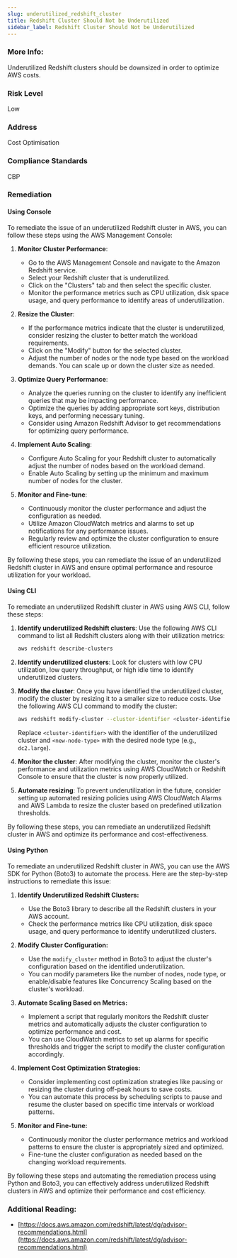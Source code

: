```yaml
---
slug: underutilized_redshift_cluster
title: Redshift Cluster Should Not be Underutilized
sidebar_label: Redshift Cluster Should Not be Underutilized
---
```


### More Info:

Underutilized Redshift clusters should be downsized in order to optimize AWS costs.

### Risk Level

Low

### Address

Cost Optimisation

### Compliance Standards

CBP


### Remediation

#### Using Console

To remediate the issue of an underutilized Redshift cluster in AWS, you can follow these steps using the AWS Management Console:

1. **Monitor Cluster Performance**:
   - Go to the AWS Management Console and navigate to the Amazon Redshift service.
   - Select your Redshift cluster that is underutilized.
   - Click on the "Clusters" tab and then select the specific cluster.
   - Monitor the performance metrics such as CPU utilization, disk space usage, and query performance to identify areas of underutilization.

2. **Resize the Cluster**:
   - If the performance metrics indicate that the cluster is underutilized, consider resizing the cluster to better match the workload requirements.
   - Click on the "Modify" button for the selected cluster.
   - Adjust the number of nodes or the node type based on the workload demands. You can scale up or down the cluster size as needed.

3. **Optimize Query Performance**:
   - Analyze the queries running on the cluster to identify any inefficient queries that may be impacting performance.
   - Optimize the queries by adding appropriate sort keys, distribution keys, and performing necessary tuning.
   - Consider using Amazon Redshift Advisor to get recommendations for optimizing query performance.

4. **Implement Auto Scaling**:
   - Configure Auto Scaling for your Redshift cluster to automatically adjust the number of nodes based on the workload demand.
   - Enable Auto Scaling by setting up the minimum and maximum number of nodes for the cluster.

5. **Monitor and Fine-tune**:
   - Continuously monitor the cluster performance and adjust the configuration as needed.
   - Utilize Amazon CloudWatch metrics and alarms to set up notifications for any performance issues.
   - Regularly review and optimize the cluster configuration to ensure efficient resource utilization.

By following these steps, you can remediate the issue of an underutilized Redshift cluster in AWS and ensure optimal performance and resource utilization for your workload.

#### Using CLI

To remediate an underutilized Redshift cluster in AWS using AWS CLI, follow these steps:

1. **Identify underutilized Redshift clusters**: Use the following AWS CLI command to list all Redshift clusters along with their utilization metrics:
   ```bash
   aws redshift describe-clusters
   ```

2. **Identify underutilized clusters**: Look for clusters with low CPU utilization, low query throughput, or high idle time to identify underutilized clusters.

3. **Modify the cluster**: Once you have identified the underutilized cluster, modify the cluster by resizing it to a smaller size to reduce costs. Use the following AWS CLI command to modify the cluster:
   ```bash
   aws redshift modify-cluster --cluster-identifier <cluster-identifier> --node-type <new-node-type>
   ```
   Replace `<cluster-identifier>` with the identifier of the underutilized cluster and `<new-node-type>` with the desired node type (e.g., `dc2.large`).

4. **Monitor the cluster**: After modifying the cluster, monitor the cluster's performance and utilization metrics using AWS CloudWatch or Redshift Console to ensure that the cluster is now properly utilized.

5. **Automate resizing**: To prevent underutilization in the future, consider setting up automated resizing policies using AWS CloudWatch Alarms and AWS Lambda to resize the cluster based on predefined utilization thresholds.

By following these steps, you can remediate an underutilized Redshift cluster in AWS and optimize its performance and cost-effectiveness.

#### Using Python

To remediate an underutilized Redshift cluster in AWS, you can use the AWS SDK for Python (Boto3) to automate the process. Here are the step-by-step instructions to remediate this issue:

1. **Identify Underutilized Redshift Clusters:**
   - Use the Boto3 library to describe all the Redshift clusters in your AWS account.
   - Check the performance metrics like CPU utilization, disk space usage, and query performance to identify underutilized clusters.

2. **Modify Cluster Configuration:**
   - Use the `modify_cluster` method in Boto3 to adjust the cluster's configuration based on the identified underutilization.
   - You can modify parameters like the number of nodes, node type, or enable/disable features like Concurrency Scaling based on the cluster's workload.

3. **Automate Scaling Based on Metrics:**
   - Implement a script that regularly monitors the Redshift cluster metrics and automatically adjusts the cluster configuration to optimize performance and cost.
   - You can use CloudWatch metrics to set up alarms for specific thresholds and trigger the script to modify the cluster configuration accordingly.

4. **Implement Cost Optimization Strategies:**
   - Consider implementing cost optimization strategies like pausing or resizing the cluster during off-peak hours to save costs.
   - You can automate this process by scheduling scripts to pause and resume the cluster based on specific time intervals or workload patterns.

5. **Monitor and Fine-tune:**
   - Continuously monitor the cluster performance metrics and workload patterns to ensure the cluster is appropriately sized and optimized.
   - Fine-tune the cluster configuration as needed based on the changing workload requirements.

By following these steps and automating the remediation process using Python and Boto3, you can effectively address underutilized Redshift clusters in AWS and optimize their performance and cost efficiency.

### Additional Reading:

- [https://docs.aws.amazon.com/redshift/latest/dg/advisor-recommendations.html](https://docs.aws.amazon.com/redshift/latest/dg/advisor-recommendations.html) 

